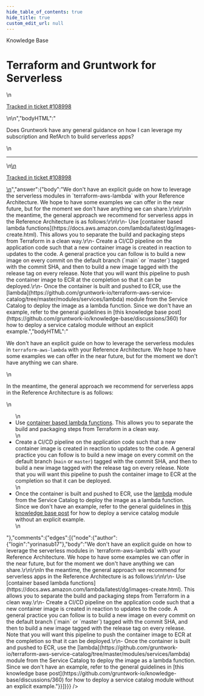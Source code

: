 ```yaml
---
hide_table_of_contents: true
hide_title: true
custom_edit_url: null
---
```



<CenterLayout>
<span class="title">Knowledge Base</span>
<h1>Terraform and Gruntwork for Serverless</h1>
<GitHub json={{"id":"D_kwDOF8slf84AQGeH","number":509,"author":{"login":"iangrunt"},"title":"Terraform and Gruntwork for Serverless","body":"\nDoes Gruntwork have any general guidance on how I can leverage my subscription and RefArch to build serverless apps? \n\n---\n\n<ins datetime=\"2022-07-16T00:54:26Z\">\n  <p><a href=\"https://support.gruntwork.io/hc/requests/108998\">Tracked in ticket #108998</a></p>\n</ins>\n","bodyHTML":"<p dir=\"auto\">Does Gruntwork have any general guidance on how I can leverage my subscription and RefArch to build serverless apps?</p>\n<hr>\n<ins datetime=\"2022-07-16T00:54:26Z\">\n  <p dir=\"auto\"><a href=\"https://support.gruntwork.io/hc/requests/108998\" rel=\"nofollow\">Tracked in ticket #108998</a></p>\n</ins>","answer":{"body":"We don't have an explicit guide on how to leverage the serverless modules in `terraform-aws-lambda` with your Reference Architecture. We hope to have some examples we can offer in the near future, but for the moment we don't have anything we can share.\r\n\r\nIn the meantime, the general approach we recommend for serverless apps in the Reference Architecture is as follows:\r\n\r\n- Use [container based lambda functions](https://docs.aws.amazon.com/lambda/latest/dg/images-create.html). This allows you to separate the build and packaging steps from Terraform in a clean way.\r\n- Create a CI/CD pipeline on the application code such that a new container image is created in reaction to updates to the code. A general practice you can follow is to build a new image on every commit on the default branch (`main` or `master`) tagged with the commit SHA, and then to build a new image tagged with the release tag on every release. Note that you will want this pipeline to push the container image to ECR at the completion so that it can be deployed.\r\n- Once the container is built and pushed to ECR, use the [lambda](https://github.com/gruntwork-io/terraform-aws-service-catalog/tree/master/modules/services/lambda) module from the Service Catalog to deploy the image as a lambda function. Since we don't have an example, refer to the general guidelines in [this knowledge base post](https://github.com/gruntwork-io/knowledge-base/discussions/360) for how to deploy a service catalog module without an explicit example.","bodyHTML":"<p dir=\"auto\">We don't have an explicit guide on how to leverage the serverless modules in <code class=\"notranslate\">terraform-aws-lambda</code> with your Reference Architecture. We hope to have some examples we can offer in the near future, but for the moment we don't have anything we can share.</p>\n<p dir=\"auto\">In the meantime, the general approach we recommend for serverless apps in the Reference Architecture is as follows:</p>\n<ul dir=\"auto\">\n<li>Use <a href=\"https://docs.aws.amazon.com/lambda/latest/dg/images-create.html\" rel=\"nofollow\">container based lambda functions</a>. This allows you to separate the build and packaging steps from Terraform in a clean way.</li>\n<li>Create a CI/CD pipeline on the application code such that a new container image is created in reaction to updates to the code. A general practice you can follow is to build a new image on every commit on the default branch (<code class=\"notranslate\">main</code> or <code class=\"notranslate\">master</code>) tagged with the commit SHA, and then to build a new image tagged with the release tag on every release. Note that you will want this pipeline to push the container image to ECR at the completion so that it can be deployed.</li>\n<li>Once the container is built and pushed to ECR, use the <a href=\"https://github.com/gruntwork-io/terraform-aws-service-catalog/tree/master/modules/services/lambda\">lambda</a> module from the Service Catalog to deploy the image as a lambda function. Since we don't have an example, refer to the general guidelines in <a href=\"https://github.com/gruntwork-io/knowledge-base/discussions/360\" data-hovercard-type=\"discussion\" data-hovercard-url=\"/gruntwork-io/knowledge-base/discussions/360/hovercard\">this knowledge base post</a> for how to deploy a service catalog module without an explicit example.</li>\n</ul>"},"comments":{"edges":[{"node":{"author":{"login":"yorinasub17"},"body":"We don't have an explicit guide on how to leverage the serverless modules in `terraform-aws-lambda` with your Reference Architecture. We hope to have some examples we can offer in the near future, but for the moment we don't have anything we can share.\r\n\r\nIn the meantime, the general approach we recommend for serverless apps in the Reference Architecture is as follows:\r\n\r\n- Use [container based lambda functions](https://docs.aws.amazon.com/lambda/latest/dg/images-create.html). This allows you to separate the build and packaging steps from Terraform in a clean way.\r\n- Create a CI/CD pipeline on the application code such that a new container image is created in reaction to updates to the code. A general practice you can follow is to build a new image on every commit on the default branch (`main` or `master`) tagged with the commit SHA, and then to build a new image tagged with the release tag on every release. Note that you will want this pipeline to push the container image to ECR at the completion so that it can be deployed.\r\n- Once the container is built and pushed to ECR, use the [lambda](https://github.com/gruntwork-io/terraform-aws-service-catalog/tree/master/modules/services/lambda) module from the Service Catalog to deploy the image as a lambda function. Since we don't have an example, refer to the general guidelines in [this knowledge base post](https://github.com/gruntwork-io/knowledge-base/discussions/360) for how to deploy a service catalog module without an explicit example."}}]}}} />

</CenterLayout>
  

<!-- ##DOCS-SOURCER-START
{
  "sourcePlugin": "github-discussions",
  "hash": "7504d1fe65df523060bed1ad95c76565"
}
##DOCS-SOURCER-END -->
